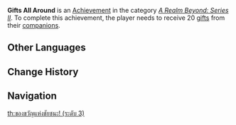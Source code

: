 {{Achievement Infobox
|title        = Gifts All Around
|id           = 81085
|order id     = 1086
|category     = A Realm Beyond: Series II
|description  = Receive 20 [[Serenitea Pot/Sets|gifts]] from your [[companions]].
|requirements = 
|primogems    = 20
|tracking     = Tracks the total number of gifts received.
|topic        = 
|set          = Gifts All Around
|tier         = 3
|tiers_total  = 3
|tier1        = Gifts All Around (Tier 1)
|tier2        = Gifts All Around (Tier 2)
|tier3        = Gifts All Around (Tier 3)
|prev         = Gifts All Around (Tier 2)
|next         = 
}}
'''Gifts All Around''' is an [[Achievement]] in the category ''[[A Realm Beyond: Series II]]''. To complete this achievement, the player needs to receive 20 [[Serenitea Pot/Sets|gifts]] from their [[companions]].
<!--
==Trivia==

==Video Guides==
{{EVT
|video1   = 
|caption1 = 
}}
-->
==Other Languages==
{{Transclude|Gifts All Around|Other Languages}}

==Change History==
{{Change History|1.6}}
<!--
==References==
{{Reflist}}
-->
==Navigation==
{{Achievement Navbox|A Realm Beyond: Series II}}
[[th:ของขวัญแห่งชัยชนะ! (ระดับ 3)]]
